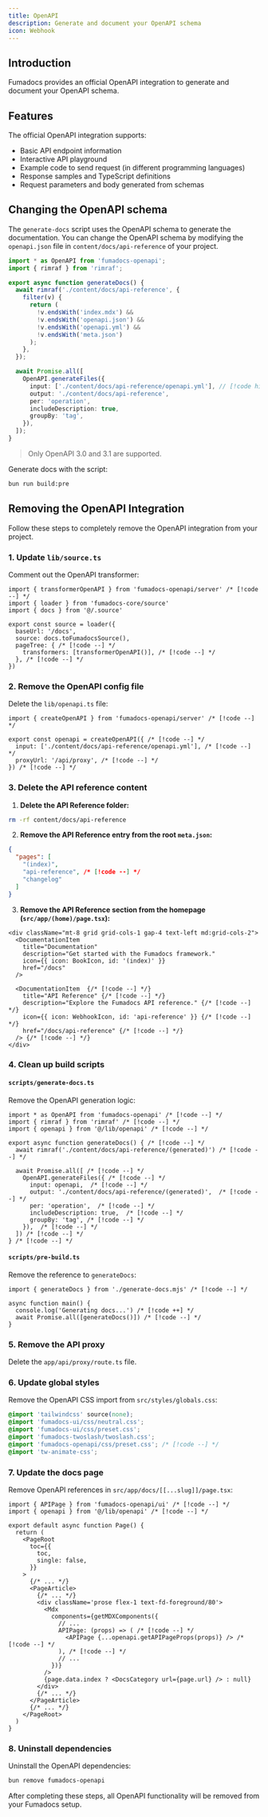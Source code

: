 ```yaml
---
title: OpenAPI
description: Generate and document your OpenAPI schema
icon: Webhook
---
```


## Introduction

Fumadocs provides an official OpenAPI integration to generate and document your OpenAPI schema.

## Features

The official OpenAPI integration supports:

- Basic API endpoint information
- Interactive API playground
- Example code to send request (in different programming languages)
- Response samples and TypeScript definitions
- Request parameters and body generated from schemas

## Changing the OpenAPI schema

The `generate-docs` script uses the OpenAPI schema to generate the documentation. You can change the OpenAPI schema by modifying the `openapi.json` file in `content/docs/api-reference` of your project.

```ts twoslash title="scripts/generate-docs.ts"
import * as OpenAPI from 'fumadocs-openapi';
import { rimraf } from 'rimraf';

export async function generateDocs() {
  await rimraf('./content/docs/api-reference', {
    filter(v) {
      return (
        !v.endsWith('index.mdx') &&
        !v.endsWith('openapi.json') &&
        !v.endsWith('openapi.yml') &&
        !v.endsWith('meta.json')
      );
    },
  });

  await Promise.all([
    OpenAPI.generateFiles({
      input: ['./content/docs/api-reference/openapi.yml'], // [!code highlight]
      output: './content/docs/api-reference',
      per: 'operation',
      includeDescription: true,
      groupBy: 'tag',
    }),
  ]);
}
```

> Only OpenAPI 3.0 and 3.1 are supported.

Generate docs with the script:

```bash
bun run build:pre
```

## Removing the OpenAPI Integration

Follow these steps to completely remove the OpenAPI integration from your project.

### 1. Update `lib/source.ts`

Comment out the OpenAPI transformer:

```tsx title="lib/source.ts" 
import { transformerOpenAPI } from 'fumadocs-openapi/server' /* [!code --] */
import { loader } from 'fumadocs-core/source'
import { docs } from '@/.source'

export const source = loader({
  baseUrl: '/docs',
  source: docs.toFumadocsSource(),
  pageTree: { /* [!code --] */
    transformers: [transformerOpenAPI()], /* [!code --] */
  }, /* [!code --] */
})
```



### 2. Remove the OpenAPI config file

Delete the `lib/openapi.ts` file:

```tsx twoslash title="- lib/openapi.ts"
import { createOpenAPI } from 'fumadocs-openapi/server' /* [!code --] */

export const openapi = createOpenAPI({ /* [!code --] */
  input: ['./content/docs/api-reference/openapi.yml'], /* [!code --] */
  proxyUrl: '/api/proxy', /* [!code --] */
}) /* [!code --] */
```


### 3. Delete the API reference content

1. **Delete the API Reference folder:**

```bash
rm -rf content/docs/api-reference
```

2. **Remove the API Reference entry from the root `meta.json`:**

```json title="meta.json"
{
  "pages": [
    "(index)", 
    "api-reference", /* [!code --] */
    "changelog"
  ]
}
```

3. **Remove the API Reference section from the homepage (`src/app/(home)/page.tsx`):**

```tsx title="src/app/(home)/page.tsx"
<div className="mt-8 grid grid-cols-1 gap-4 text-left md:grid-cols-2">
  <DocumentationItem
    title="Documentation"
    description="Get started with the Fumadocs framework."
    icon={{ icon: BookIcon, id: '(index)' }}
    href="/docs"
  />

  <DocumentationItem  {/* [!code --] */}
    title="API Reference" {/* [!code --] */}
    description="Explore the Fumadocs API reference." {/* [!code --] */}
    icon={{ icon: WebhookIcon, id: 'api-reference' }} {/* [!code --] */}
    href="/docs/api-reference" {/* [!code --] */}
  /> {/* [!code --] */}
</div>
```

### 4. Clean up build scripts

#### `scripts/generate-docs.ts`

Remove the OpenAPI generation logic:

```tsx title="scripts/generate-docs.ts"
import * as OpenAPI from 'fumadocs-openapi' /* [!code --] */
import { rimraf } from 'rimraf' /* [!code --] */
import { openapi } from '@/lib/openapi' /* [!code --] */

export async function generateDocs() { /* [!code --] */
  await rimraf('./content/docs/api-reference/(generated)') /* [!code --] */

  await Promise.all([ /* [!code --] */
    OpenAPI.generateFiles({ /* [!code --] */
      input: openapi,  /* [!code --] */
      output: './content/docs/api-reference/(generated)',  /* [!code --] */
      per: 'operation',  /* [!code --] */
      includeDescription: true,  /* [!code --] */
      groupBy: 'tag', /* [!code --] */
    }),  /* [!code --] */
  ]) /* [!code --] */
} /* [!code --] */
```

#### `scripts/pre-build.ts`

Remove the reference to `generateDocs`:

```tsx title="scripts/pre-build.ts"
import { generateDocs } from './generate-docs.mjs' /* [!code --] */

async function main() {
  console.log('Generating docs...') /* [!code ++] */
  await Promise.all([generateDocs()]) /* [!code --] */
}
```



### 5. Remove the API proxy

Delete the `app/api/proxy/route.ts` file.



### 6. Update global styles

Remove the OpenAPI CSS import from `src/styles/globals.css`:

```css title="styles/globals.css"
@import 'tailwindcss' source(none);
@import 'fumadocs-ui/css/neutral.css';
@import 'fumadocs-ui/css/preset.css';
@import 'fumadocs-twoslash/twoslash.css';
@import 'fumadocs-openapi/css/preset.css'; /* [!code --] */
@import 'tw-animate-css';
```



### 7. Update the docs page

Remove OpenAPI references in `src/app/docs/[[...slug]]/page.tsx`:

```tsx title="app/docs/[[...slug]]/page.tsx"
import { APIPage } from 'fumadocs-openapi/ui' /* [!code --] */
import { openapi } from '@/lib/openapi' /* [!code --] */

export default async function Page() {
  return (
    <PageRoot
      toc={{
        toc,
        single: false,
      }}
    >
      {/* ... */}
      <PageArticle>
        {/* ... */}
        <div className='prose flex-1 text-fd-foreground/80'>
          <Mdx
            components={getMDXComponents({
              // ...
              APIPage: (props) => ( /* [!code --] */
                <APIPage {...openapi.getAPIPageProps(props)} /> /* [!code --] */
              ), /* [!code --] */
              // ...
            })}
          />
          {page.data.index ? <DocsCategory url={page.url} /> : null}
        </div>
        {/* ... */}
      </PageArticle>
      {/* ... */}
    </PageRoot>
  )
}
```

### 8. Uninstall dependencies

Uninstall the OpenAPI dependencies:

```bash
bun remove fumadocs-openapi
```

After completing these steps, all OpenAPI functionality will be removed from your Fumadocs setup.
